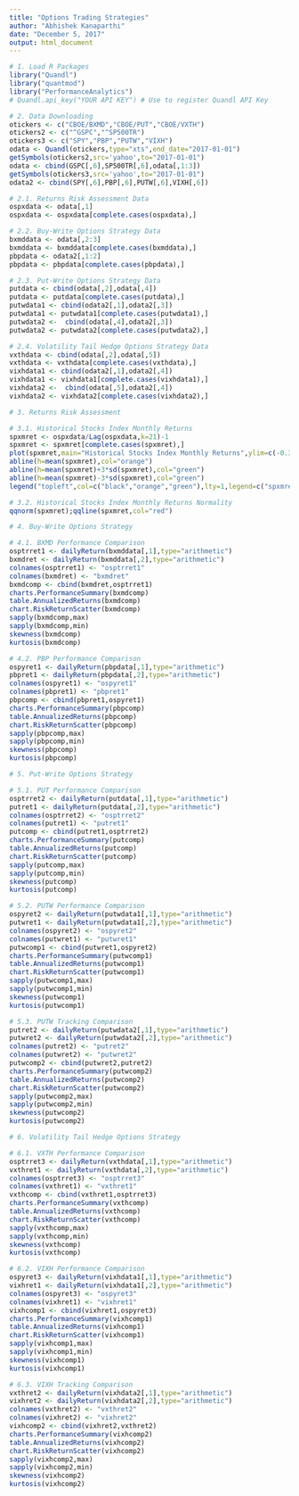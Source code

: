 ```yaml
---
title: "Options Trading Strategies"
author: "Abhishek Kanaparthi"
date: "December 5, 2017"
output: html_document
---
```


```r
# 1. Load R Packages
library("Quandl")
library("quantmod")
library("PerformanceAnalytics")
# Quandl.api_key("YOUR API KEY") # Use to register Quandl API Key

# 2. Data Downloading
otickers <- c("CBOE/BXMD","CBOE/PUT","CBOE/VXTH")
otickers2 <- c("^GSPC","^SP500TR")
otickers3 <- c("SPY","PBP","PUTW","VIXH")
odata <- Quandl(otickers,type="xts",end_date="2017-01-01")
getSymbols(otickers2,src='yahoo',to="2017-01-01")
odata <- cbind(GSPC[,6],SP500TR[,6],odata[,1:3])
getSymbols(otickers3,src='yahoo',to="2017-01-01")
odata2 <- cbind(SPY[,6],PBP[,6],PUTW[,6],VIXH[,6])

# 2.1. Returns Risk Assessment Data
ospxdata <- odata[,1]
ospxdata <- ospxdata[complete.cases(ospxdata),]

# 2.2. Buy-Write Options Strategy Data
bxmddata <- odata[,2:3]
bxmddata <- bxmddata[complete.cases(bxmddata),]
pbpdata <- odata2[,1:2]
pbpdata <- pbpdata[complete.cases(pbpdata),]

# 2.3. Put-Write Options Strategy Data
putdata <- cbind(odata[,2],odata[,4])
putdata <- putdata[complete.cases(putdata),]
putwdata1 <- cbind(odata2[,1],odata2[,3])
putwdata1 <- putwdata1[complete.cases(putwdata1),]
putwdata2 <-  cbind(odata[,4],odata2[,3])
putwdata2 <- putwdata2[complete.cases(putwdata2),]

# 2.4. Volatility Tail Hedge Options Strategy Data
vxthdata <- cbind(odata[,2],odata[,5])
vxthdata <- vxthdata[complete.cases(vxthdata),]
vixhdata1 <- cbind(odata2[,1],odata2[,4])
vixhdata1 <- vixhdata1[complete.cases(vixhdata1),]
vixhdata2 <-  cbind(odata[,5],odata2[,4])
vixhdata2 <- vixhdata2[complete.cases(vixhdata2),]

# 3. Returns Risk Assessment

# 3.1. Historical Stocks Index Monthly Returns
spxmret <- ospxdata/Lag(ospxdata,k=21)-1
spxmret <- spxmret[complete.cases(spxmret),]
plot(spxmret,main="Historical Stocks Index Monthly Returns",ylim=c(-0.35,0.35))
abline(h=mean(spxmret),col="orange")
abline(h=mean(spxmret)+3*sd(spxmret),col="green")
abline(h=mean(spxmret)-3*sd(spxmret),col="green")
legend("topleft",col=c("black","orange","green"),lty=1,legend=c("spxmret","mean","+/- 3 stdev"),cex=0.60)

# 3.2. Historical Stocks Index Monthly Returns Normality
qqnorm(spxmret);qqline(spxmret,col="red")

# 4. Buy-Write Options Strategy

# 4.1. BXMD Performance Comparison
osptrret1 <- dailyReturn(bxmddata[,1],type="arithmetic")
bxmdret <- dailyReturn(bxmddata[,2],type="arithmetic")
colnames(osptrret1) <- "osptrret1"
colnames(bxmdret) <- "bxmdret"
bxmdcomp <- cbind(bxmdret,osptrret1)
charts.PerformanceSummary(bxmdcomp)
table.AnnualizedReturns(bxmdcomp)
chart.RiskReturnScatter(bxmdcomp)
sapply(bxmdcomp,max)
sapply(bxmdcomp,min)
skewness(bxmdcomp)
kurtosis(bxmdcomp)

# 4.2. PBP Performance Comparison
ospyret1 <- dailyReturn(pbpdata[,1],type="arithmetic")
pbpret1 <- dailyReturn(pbpdata[,2],type="arithmetic")
colnames(ospyret1) <- "ospyret1"
colnames(pbpret1) <- "pbpret1"
pbpcomp <- cbind(pbpret1,ospyret1)
charts.PerformanceSummary(pbpcomp)
table.AnnualizedReturns(pbpcomp)
chart.RiskReturnScatter(pbpcomp)
sapply(pbpcomp,max)
sapply(pbpcomp,min)
skewness(pbpcomp)
kurtosis(pbpcomp)

# 5. Put-Write Options Strategy

# 5.1. PUT Performance Comparison
osptrret2 <- dailyReturn(putdata[,1],type="arithmetic")
putret1 <- dailyReturn(putdata[,2],type="arithmetic")
colnames(osptrret2) <- "osptrret2"
colnames(putret1) <- "putret1"
putcomp <- cbind(putret1,osptrret2)
charts.PerformanceSummary(putcomp)
table.AnnualizedReturns(putcomp)
chart.RiskReturnScatter(putcomp)
sapply(putcomp,max)
sapply(putcomp,min)
skewness(putcomp)
kurtosis(putcomp)

# 5.2. PUTW Performance Comparison
ospyret2 <- dailyReturn(putwdata1[,1],type="arithmetic")
putwret1 <- dailyReturn(putwdata1[,2],type="arithmetic")
colnames(ospyret2) <- "ospyret2"
colnames(putwret1) <- "putwret1"
putwcomp1 <- cbind(putwret1,ospyret2)
charts.PerformanceSummary(putwcomp1)
table.AnnualizedReturns(putwcomp1)
chart.RiskReturnScatter(putwcomp1)
sapply(putwcomp1,max)
sapply(putwcomp1,min)
skewness(putwcomp1)
kurtosis(putwcomp1)

# 5.3. PUTW Tracking Comparison
putret2 <- dailyReturn(putwdata2[,1],type="arithmetic")
putwret2 <- dailyReturn(putwdata2[,2],type="arithmetic")
colnames(putret2) <- "putret2"
colnames(putwret2) <- "putwret2"
putwcomp2 <- cbind(putwret2,putret2)
charts.PerformanceSummary(putwcomp2)
table.AnnualizedReturns(putwcomp2)
chart.RiskReturnScatter(putwcomp2)
sapply(putwcomp2,max)
sapply(putwcomp2,min)
skewness(putwcomp2)
kurtosis(putwcomp2)

# 6. Volatility Tail Hedge Options Strategy

# 6.1. VXTH Performance Comparison
osptrret3 <- dailyReturn(vxthdata[,1],type="arithmetic")
vxthret1 <- dailyReturn(vxthdata[,2],type="arithmetic")
colnames(osptrret3) <- "osptrret3"
colnames(vxthret1) <- "vxthret1"
vxthcomp <- cbind(vxthret1,osptrret3)
charts.PerformanceSummary(vxthcomp)
table.AnnualizedReturns(vxthcomp)
chart.RiskReturnScatter(vxthcomp)
sapply(vxthcomp,max)
sapply(vxthcomp,min)
skewness(vxthcomp)
kurtosis(vxthcomp)

# 6.2. VIXH Performance Comparison
ospyret3 <- dailyReturn(vixhdata1[,1],type="arithmetic")
vixhret1 <- dailyReturn(vixhdata1[,2],type="arithmetic")
colnames(ospyret3) <- "ospyret3"
colnames(vixhret1) <- "vixhret1"
vixhcomp1 <- cbind(vixhret1,ospyret3)
charts.PerformanceSummary(vixhcomp1)
table.AnnualizedReturns(vixhcomp1)
chart.RiskReturnScatter(vixhcomp1)
sapply(vixhcomp1,max)
sapply(vixhcomp1,min)
skewness(vixhcomp1)
kurtosis(vixhcomp1)

# 6.3. VIXH Tracking Comparison
vxthret2 <- dailyReturn(vixhdata2[,1],type="arithmetic")
vixhret2 <- dailyReturn(vixhdata2[,2],type="arithmetic")
colnames(vxthret2) <- "vxthret2"
colnames(vixhret2) <- "vixhret2"
vixhcomp2 <- cbind(vixhret2,vxthret2)
charts.PerformanceSummary(vixhcomp2)
table.AnnualizedReturns(vixhcomp2)
chart.RiskReturnScatter(vixhcomp2)
sapply(vixhcomp2,max)
sapply(vixhcomp2,min)
skewness(vixhcomp2)
kurtosis(vixhcomp2)


```

